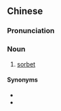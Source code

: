 ==Chinese==
{{zh-forms|type=22}}

===Pronunciation===
{{zh-pron
|m=guǒzhī bīnggāo
|cat=n
}}

===Noun===
{{zh-noun}}

# [[sorbet]]

====Synonyms====
* {{zh-l|冰糕}}
* {{zh-l|雪葩}}